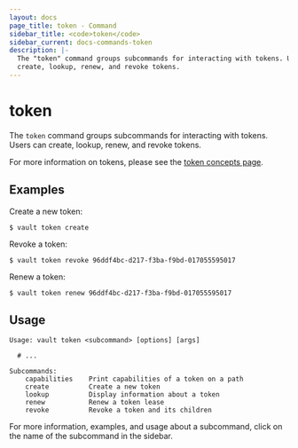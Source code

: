 ```yaml
---
layout: docs
page_title: token - Command
sidebar_title: <code>token</code>
sidebar_current: docs-commands-token
description: |-
  The "token" command groups subcommands for interacting with tokens. Users can
  create, lookup, renew, and revoke tokens.
---
```


# token

The `token` command groups subcommands for interacting with tokens. Users can
create, lookup, renew, and revoke tokens.

For more information on tokens, please see the [token concepts
page](/docs/concepts/tokens.html).

## Examples

Create a new token:

```text
$ vault token create
```

Revoke a token:

```text
$ vault token revoke 96ddf4bc-d217-f3ba-f9bd-017055595017
```

Renew a token:

```text
$ vault token renew 96ddf4bc-d217-f3ba-f9bd-017055595017
```

## Usage

```text
Usage: vault token <subcommand> [options] [args]

  # ...

Subcommands:
    capabilities    Print capabilities of a token on a path
    create          Create a new token
    lookup          Display information about a token
    renew           Renew a token lease
    revoke          Revoke a token and its children
```

For more information, examples, and usage about a subcommand, click on the name
of the subcommand in the sidebar.

